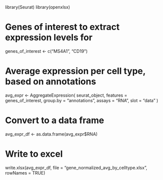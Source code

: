 library(Seurat)
library(openxlsx)

# Genes of interest to extract expression levels for
genes_of_interest <- c("MS4A1", "CD19”)

# Average expression per cell type, based on annotations
avg_expr <- AggregateExpression(
  seurat_object,
  features = genes_of_interest,
  group.by = “annotations”,
  assays = "RNA",
  slot = "data"
)

# Convert to a data frame
avg_expr_df <- as.data.frame(avg_expr$RNA)

# Write to excel
write.xlsx(avg_expr_df, file = "gene_normalized_avg_by_celltype.xlsx", rowNames = TRUE)
